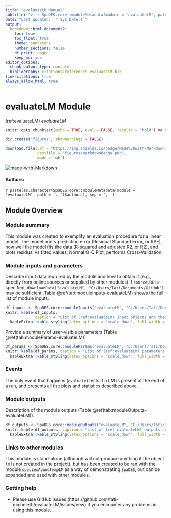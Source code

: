 ```yaml
---
title: "evaluateLM Manual"
subtitle: "v.`r SpaDES.core::moduleMetadata(module = 'evaluateLM', path = '..')$version`"
date: "Last updated: `r Sys.Date()`"
output:
  bookdown::html_document2:
    toc: true
    toc_float: true
    theme: sandstone
    number_sections: false
    df_print: paged
    keep_md: yes
editor_options:
  chunk_output_type: console
  bibliography: citations/references_evaluateLM.bib
link-citations: true
always_allow_html: true
---
```


# evaluateLM Module

<!-- the following are text references used in captions for LaTeX compatibility -->
(ref:evaluateLM) *evaluateLM*

```r
knitr::opts_chunk$set(echo = TRUE, eval = FALSE, results = "hold") ## change to eval = TRUE if all chunks are to be evaluated

dir.create("figures", showWarnings = FALSE)

download.file(url = "https://img.shields.io/badge/Made%20with-Markdown-1f425f.png",
              destfile = "figures/markdownBadge.png",
              mode = 'wb')
```

[![made-with-Markdown](figures/markdownBadge.png)](https://commonmark.org)

<!-- if knitting to pdf remember to add the pandoc_args: ["--extract-media", "."] option to yml in order to get the badge images -->

#### Authors:

`r paste(as.character(SpaDES.core::moduleMetadata(module = "evaluateLM", path = '..')$authors), sep = ', ')`
<!-- ideally separate authors with new lines, '\n' not working -->

## Module Overview

### Module summary

This module was created to exemplify an evaluation procedure for a linear model. The model 
prints prediction error (Residual Standard Error, or RSE), how well the model fits the data 
(R-squared and adjusted R2, or R2), and plots residual vs fitted values, Normal Q-Q Plot, 
performs Cross-Validation.

### Module inputs and parameters

Describe input data required by the module and how to obtain it (e.g., directly from online sources or supplied by other modules)
If `sourceURL` is specified, `downloadData("evaluateLM", "C:/Users/Tati/Documents/GitHub")` may be sufficient.
Table \@ref(tab:moduleInputs-evaluateLM) shows the full list of module inputs.

```r
df_inputs <- SpaDES.core::moduleInputs("evaluateLM", "C:/Users/Tati/Documents/GitHub")
knitr::kable(df_inputs,
             caption = "List of (ref:evaluateLM) input objects and their description.") %>%
  kableExtra::kable_styling(latex_options = "scale_down", full_width = TRUE)
```

Provide a summary of user-visible parameters (Table \@ref(tab:moduleParams-evaluateLM))


```r
df_params <- SpaDES.core::moduleParams("evaluateLM", "C:/Users/Tati/Documents/GitHub")
knitr::kable(df_params, caption = "List of (ref:evaluateLM) parameters and their description.") %>%
  kableExtra::kable_styling(latex_options = "scale_down", full_width = TRUE)
```

### Events

The only event that happens (`evaluate`) tests if a LM is present at the end of a run, and presents 
all the plots and statistics described above.

### Module outputs

Description of the module outputs (Table \@ref(tab:moduleOutputs-evaluateLM)).

```r
df_outputs <- SpaDES.core::moduleOutputs("evaluateLM", "C:/Users/Tati/Documents/GitHub")
knitr::kable(df_outputs, caption = "List of (ref:evaluateLM) outputs and their description.") %>%
  kableExtra::kable_styling(latex_options = "scale_down", full_width = TRUE)
```

### Links to other modules

This module is stand-alone (although will not produce anything if the object `lm` is not 
created in the project), but has been created to be ran with the module `speciesAbundTempLM` 
as a way of demonstrating `SpaDES`, but can be expanded and used with other modules.

### Getting help

- Please use GitHub issues (https://github.com/tati-micheletti/evaluateLM/issues/new) 
if you encounter any problems in using this module.

